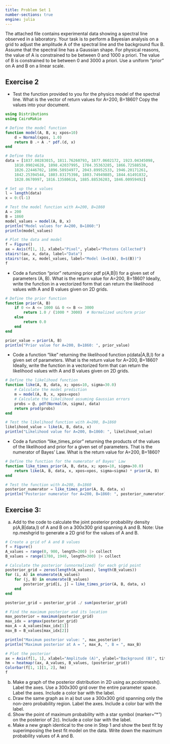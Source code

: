 ```yaml
---
title: Problem Set 1
number-sections: true
engine: julia
---
```


The attached file contains experimental data showing a spectral line observed in a laboratory. Your task is to perform a Bayesian analysis on a grid to adjust the amplitude A of the spectral line and the background flux B. Assume that the spectral line has a Gaussian shape. For physical reasons, the value of A is constrained to be between 0 and 1000 a priori. The value of B is constrained to be between 0 and 3000 a priori. Use a uniform “prior” on A and B on a linear scale.

## Exercise 2

- Test the function provided to you for the physics model of the spectral line. What is the 
vector of return values for A=200, B=1860? Copy the values into your document. 

```julia
using Distributions
using CairoMakie

# Define the model function
function model(A, B, x; xpos=10)
    d = Normal(xpos, 1.0)
    return B .+ A .* pdf.(d, x)
end

# Define the data
data = [1837.00283015, 1811.76260793, 1877.0602172, 1923.04345098,
    1810.09024628, 1898.42037995, 1784.35363285, 1866.72588538,
    1826.22446702, 1896.58934977, 2043.89952533, 1946.20171261,
    1842.25394544, 1803.83175398, 1803.74949885, 1844.61491832,
    1828.0670997, 1816.13580618, 1885.88536203, 1846.00959492]

# Set up the x values
l = length(data)
x = 0:(l-1)

# Test the model function with A=200, B=1860
A = 200
B = 1860
model_values = model(A, B, x)
println("Model values for A=200, B=1860:")
println(model_values)

# Plot the data and model
f = Figure()
ax = Axis(f[1, 1], xlabel="Pixel", ylabel="Photons Collected")
stairs!(ax, x, data, label="Data")
stairs!(ax, x, model_values, label="Model (A=$(A), B=$(B))")
f
```

- Code a function "prior" returning prior pdf p(A,B|I) for a given set of parameters (A, B).  What is the return value for A=200, B=1860? Ideally, write the function in a vectorized form that can return the likelihood values with A and B values given on 2D grids.

```julia
# Define the prior function
function prior(A, B)
    if 0 <= A <= 1000 && 0 <= B <= 3000
        return 1.0 / (1000 * 3000)  # Normalized uniform prior
    else
        return 0.0
    end
end

prior_value = prior(A, B)
println("Prior value for A=200, B=1860: ", prior_value)
```

- Code a function "like" returning the likelihood function p(data|A,B,I) for a given set of parameters. What is the return value for A=200, B=1860? Ideally, write the function in a vectorized form that can return the likelihood values with A and B values given on 2D grids. 

```julia
# Define the likelihood function
function like(A, B, data, x; xpos=10, sigma=30.0)
    # Calculate the model prediction
    m = model(A, B, x, xpos=xpos)
    # Calculate the likelihood assuming Gaussian errors
    probs = @. pdf(Normal(m, sigma), data)
    return prod(probs)
end

# Test the likelihood function with A=200, B=1860
likelihood_value = like(A, B, data, x)
println("Likelihood value for A=200, B=1860: ", likelihood_value)
```

- Code a function "like_times_prior" returning the products of the values of the likelihood and prior for a given set of parameters. That is the numerator of Bayes' Law. What is the return value for A=200, B=1860?

```julia
# Define the function for the numerator of Bayes' Law
function like_times_prior(A, B, data, x; xpos=10, sigma=30.0)
    return like(A, B, data, x, xpos=xpos, sigma=sigma) * prior(A, B)
end

# Test the function with A=200, B=1860
posterior_numerator = like_times_prior(A, B, data, x)
println("Posterior numerator for A=200, B=1860: ", posterior_numerator)
```

## Exercise 3: 

a) Add to the code to calculate the joint posterior probability density p(A,B|data,I) of A and B on a 300x300 grid spanning A and B. Note: Use np.meshgrid to generate a 2D grid for the values of A and B. 

```julia
# Create a grid of A and B values
f = Figure()
A_values = range(0, 900, length=200) |> collect
B_values = range(1780, 1940, length=300) |> collect

# Calculate the posterior (unnormalized) for each grid point
posterior_grid = zeros(length(A_values), length(B_values))
for (i, A) in enumerate(A_values)
    for (j, B) in enumerate(B_values)
        posterior_grid[i, j] = like_times_prior(A, B, data, x)
    end
end

posterior_grid = posterior_grid ./ sum(posterior_grid)

# Find the maximum posterior and its location
max_posterior = maximum(posterior_grid)
max_idx = argmax(posterior_grid)
max_A = A_values[max_idx[1]]
max_B = B_values[max_idx[2]]

println("Maximum posterior value: ", max_posterior)
println("Maximum posterior at A = ", max_A, ", B = ", max_B)

# Plot the posterior
ax = Axis(f[1, 1], xlabel="Amplitude (A)", ylabel="Background (B)", title="Posterior Probability")
hm = heatmap!(ax, A_values, B_values, (posterior_grid))
Colorbar(f[1, 1][1, 2], hm)
f
```

b) Make a graph of the posterior distribution in 2D using ax.pcolormesh(). Label the axes. Use a 
300x300 grid over the entire parameter space. Label the axes. Include a color bar with the label. 
c) Draw the same graph as in a) but use a 300x300 grid spanning only the non-zero probability 
region. Label the axes. Include a color bar with the label. 
d) Show the point of maximum probability with a star symbol (marker=“*”) on the posterior of 
2c). Include a color bar with the label. 
e) Make a new graph identical to the one in Step 1 and show the best fit by superimposing the best 
fit model on the data. Write down the maximum probability values of A and B.